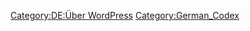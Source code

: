{{Languages|
{{en|WordPress Features}}
{{it|Caratteristiche_di_WordPress}}
{{ar|مزايا ووردبريس}}
{{es|Características de WordPress}}
{{de|WordPress Funktionen}}
{{ru|Особенности WordPress}}
{{fax|مزایای_وردپرس}}
{{fi|WordPressin ominaisuudet}}
{{ja|WordPress Features}}
{{ko|WordPress Features}}
{{lo|WordPress_Features}}
{{pt-br|Características WordPress}}
{{th|WordPress Features}}
{{zh-cn|WordPress 特性}}
{{zh-tw|WordPress 的特點}}
{{mk|Што ви нуди WordPress}}
}}

{{de:Stub}}


[[Category:DE:Über WordPress]]
[[Category:German_Codex]]